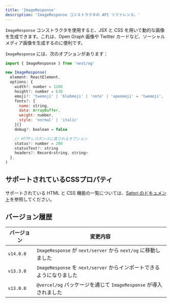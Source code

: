 ```yaml
---
title: 'ImageResponse'
description: 'ImageResponse コンストラクタの API リファレンス。'
---
```


`ImageResponse` コンストラクタを使用すると、JSX と CSS を用いて動的な画像を生成できます。これは、Open Graph 画像や Twitter カードなど、ソーシャルメディア画像を生成するのに便利です。

`ImageResponse` には、次のオプションがあります：

```jsx
import { ImageResponse } from 'next/og'

new ImageResponse(
  element: ReactElement,
  options: {
    width?: number = 1200
    height?: number = 630
    emoji?: 'twemoji' | 'blobmoji' | 'noto' | 'openmoji' = 'twemoji',
    fonts?: {
      name: string,
      data: ArrayBuffer,
      weight: number,
      style: 'normal' | 'italic'
    }[]
    debug?: boolean = false

    // HTTPレスポンスに渡されるオプション
    status?: number = 200
    statusText?: string
    headers?: Record<string, string>
  },
)
```

## サポートされているCSSプロパティ

サポートされている HTML と CSS 機能の一覧については、[Satori のドキュメント](https://github.com/vercel/satori#css)を参照してください。

## バージョン履歴

| バージョン   | 変更内容                                              |
| --------- | ----------------------------------------------------- |
| `v14.0.0` | `ImageResponse` が `next/server` から `next/og` に移動しました |
| `v13.3.0` | `ImageResponse` を `next/server` からインポートできるようになりました |
| `v13.0.0` | `@vercel/og` パッケージを通じて `ImageResponse` が導入されました |
